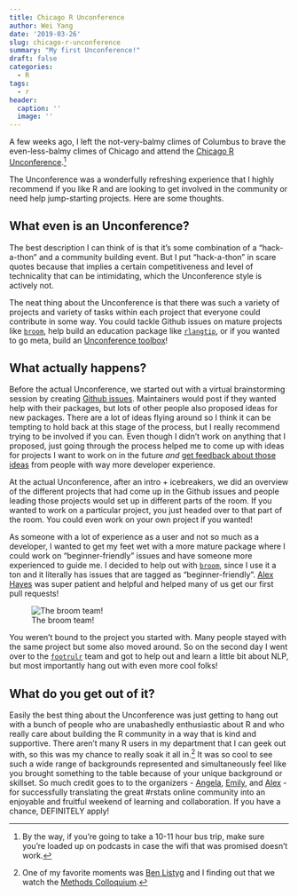 ```yaml
---
title: Chicago R Unconference
author: Wei Yang
date: '2019-03-26'
slug: chicago-r-unconference
summary: "My first Unconference!"
draft: false
categories:
  - R
tags:
  - r
header:
  caption: ''
  image: ''
---
```


<style>
p.caption {
  font-size: 0.8em;
}
</style>

A few weeks ago, I left the not-very-balmy climes of Columbus to brave the even-less-balmy climes of Chicago and attend the [Chicago R Unconference](https://chirunconf.github.io/).^[By the way, if you're going to take a 10-11 hour bus trip, make sure you're loaded up on podcasts in case the wifi that was promised doesn't work.]

The Unconference was a wonderfully refreshing experience that I highly recommend if you like R and are looking to get involved in the community or need help jump-starting projects. Here are some thoughts. 

## What even is an Unconference?

The best description I can think of is that it's some combination of a "hack-a-thon" and a community building event. But I put "hack-a-thon" in scare quotes because that implies a certain competitiveness and level of technicality that can be intimidating, which the Unconference style is actively not. 

The neat thing about the Unconference is that there was such a variety of projects and variety of tasks within each project that everyone could contribute in some way. You could tackle Github issues on mature projects like [`broom`](https://github.com/tidymodels/broom/), help build an education package like [`rlangtip`](https://github.com/revodavid/rlangtip), or if you wanted to go meta, build an [Unconference toolbox](https://unconf-toolbox.github.io/unconf-guide/)!

## What actually happens?

Before the actual Unconference, we started out with a virtual brainstorming session by creating [Github issues](https://github.com/chirunconf/chirunconf19/issues). Maintainers would post if they wanted help with their packages, but lots of other people also proposed ideas for new packages. There are a lot of ideas flying around so I think it can be tempting to hold back at this stage of the process, but I really recommend trying to be involved if you can. Even though I didn't work on anything that I proposed, just going through the process helped me to come up with ideas for projects I want to work on in the future *and* [get feedback about those ideas](https://github.com/chirunconf/chirunconf19/issues/24) from people with way more developer experience.  

At the actual Unconference, after an intro + icebreakers, we did an overview of the different projects that had come up in the Github issues and people leading those projects would set up in different parts of the room. If you wanted to work on a particular project, you just headed over to that part of the room. You could even work on your own project if you wanted!

As someone with a lot of experience as a user and not so much as a developer, I wanted to get my feet wet with a more mature package where I could work on "beginner-friendly" issues and have someone more experienced to guide me. I decided to help out with [`broom`](https://github.com/tidymodels/broom/), since I use it a ton and it literally has issues that are tagged as "beginner-friendly". [Alex Hayes](https://twitter.com/alexpghayes) was super patient and helpful and helped many of us get our first pull requests!

![The broom team!](/post/2019-03-26-chicago-r-unconference_files/chirunconf_broom.jpg)

You weren't bound to the project you started with. Many people stayed with the same project but some also moved around. So on the second day I went over to the [`footrulr`](https://github.com/kanishkamisra/footrulr) team and got to help out and learn a little bit about NLP, but most importantly hang out with even more cool folks!

## What do you get out of it?

Easily the best thing about the Unconference was just getting to hang out with a bunch of people who are unabashedly enthusiastic about R and who really care about building the R community in a way that is kind and supportive. There aren't many R users in my department that I can geek out with, so this was my chance to really soak it all in.^[One of my favorite moments was [Ben Listyg](https://twitter.com/BenListyg) and I finding out that we watch the [Methods Colloquium](https://www.youtube.com/channel/UC86eeR0OyCLvtyGBd4RJDNQ).] It was so cool to see such a wide range of backgrounds represented and simultaneously feel like you brought something to the table because of your unique background or skillset. So much credit goes to to the organizers - [Angela](https://twitter.com/CivicAngela), [Emily](https://twitter.com/EmilyRiederer), and [Alex](https://twitter.com/alexpghayes) - for successfully translating the great #rstats online community into an enjoyable and fruitful weekend of learning and collaboration. If you have a chance, DEFINITELY apply!










